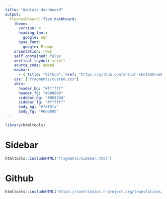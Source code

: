 ```yaml
---
title: "Weblate dashboard"
output: 
  flexdashboard::flex_dashboard:
    theme:
      version: 4
      heading_font:
        google: Sen
      base_font: 
        google: Prompt
    orientation: rows
    self_contained: false
    vertical_layout: scroll
    source_code: embed
    navbar:
      - { title: "Github", href: "https://github.com/shrish-shete20/weblate", align: right, icon: fa-github}
    css: ["fragments/custom.css"]
    skin:
      header_bg: "#ffffff"
      header_fg: "#000000"
      sidebar_bg: "#00438d"
      sidebar_fg: "#ffffff"
      body_bg: "#f8f9fa"
      body_fg: "#000000"
---
```

```r
library(htmltools)
```

Sidebar {.sidebar data-width=200}
=====================================
```r
htmltools::includeHTML('fragments/sidebar.html')
```
Github 
===========================================================

```r
htmltools::includeHTML('https://contributor.r-project.org/translations/')
```